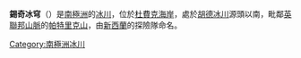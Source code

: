 {{Coord|84|16|S|172|22|E|display=title}}

'''錫奇冰穹'''（{{lang-en|Siege Dome}}）是[[南極洲|南極洲]]的[[冰川|冰川]]，位於[[杜費克海岸|杜費克海岸]]，處於[[胡德冰川|胡德冰川]]源頭以南，毗鄰[[英聯邦山脈|英聯邦山脈]]的[[帕特里克山|帕特里克山]]，由[[新西蘭|新西蘭]]的探險隊命名。

{{DEFAULTSORT:Siege Dome}}
[[Category:南極洲冰川|Category:南極洲冰川]]


{{DufekCoast-geo-stub}}